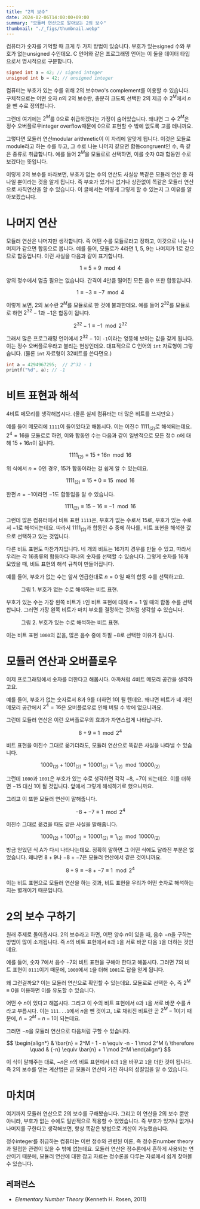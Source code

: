 ```yaml
---
title: "2의 보수"
date: 2024-02-06T14:00:00+09:00
summary: "모듈러 연산으로 알아보는 2의 보수"
thumbnail: "./_figs/thumbnail.webp"
---
```






컴퓨터가 숫자를 기억할 때 크게 두 가지 방법이 있습니다.
부호가 있는<L>signed</L> 수와 부호가 없는<L>unsigned</L> 수인데요.
C 언어와 같은 프로그래밍 언어는 이 둘을 데이터 타입으로서 명시적으로 구분합니다.

```c
signed int a = 42; // signed integer
unsigned int b = 42; // unsigned integer
```

컴퓨터는 부호가 있는 수를 위해 2의 보수<L>two's complement</L>를 이용할 수 있습니다.
구체적으로는 어떤 숫자 $n$의 2의 보수란, 충분히 크도록 선택한 2의 제곱 수 $2^M$에서 $n$을 뺀 수로 정의합니다.

그런데 여기에는 $2^M$를 $0$으로 취급하겠다는 가정이 숨어있습니다.
왜냐면 그 수 $2^M$은 정수 오버플로우<L>integer overflow</L>때문에 $0$으로 표현할 수 밖에 없도록 고를 테니까요.

그렇다면 모듈러 연산<L>modular arithmetic</L>이 이 자리에 알맞게 됩니다.
이것은 모듈로<L>module</L>라고 하는 수를 두고, 그 수로 나눈 나머지 같으면 합동<L>congruent</L>인 수, 즉 같은 종류로 취급합니다.
예를 들어 $2^M$을 모듈로로 선택하면, 이를 숫자 $0$과 합동인 수로 보겠다는 뜻입니다.

이렇게 2의 보수를 바라보면, 부호가 없는 수의 연산도 사실상 똑같은 모듈러 연산 중 하나일 뿐이라는 것을 알게 됩니다.
즉 부호가 있거나 없거나 상관없이 똑같은 모듈러 연산으로 사칙연산을 할 수 있습니다.
이 글에서는 어떻게 그렇게 할 수 있는지 그 이유를 알아보겠습니다.



# 나머지 연산

모듈러 연산은 나머지만 생각합니다.
즉 어떤 수를 모듈로라고 정하고, 이것으로 나눈 나머지가 같으면 합동으로 봅니다.
예를 들어, 모듈로가 4라면 1, 5, 9는 나머지가 1로 같으므로 합동입니다.
이런 사실을 다음과 같이 표기합니다.

$$
1 \equiv 5 \equiv 9 \mod 4
$$

양의 정수에서 멈출 필요는 없습니다.
간격이 4만큼 떨어진 모든 음수 또한 합동입니다.

$$
1 \equiv -3 \equiv -7 \mod 4
$$

이렇게 보면, 2의 보수란 $2^M$를 모듈로로 한 것에 불과한데요.
예를 들어 $2^{32}$를 모듈로로 하면 $2^{32}-1$과 $-1$은 합동이 됩니다.

$$
2^{32}-1 \equiv -1 \mod 2^{32}
$$

그래서 많은 프로그래밍 언어에서 $2^{32}-1$이 `-1`이라는 엉뚱해 보이는 값을 갖게 됩니다.
이는 정수 오버플로우라고 불리는 현상인데요.
대표적으로 C 언어의 `int` 자료형이 그렇습니다.
(물론 `int` 자료형이 32비트를 쓴다면요.)

```c
int a = 4294967295;  // 2^32 - 1
printf("%d", a); // -1
```



# 비트 표현과 해석

4비트 메모리를 생각해봅시다.
(물론 실제 컴퓨터는 더 많은 비트를 쓰지만요.)

예를 들어 메모리에 `1111`이 들어있다고 해봅시다.
이는 이진수 $1111_{(2)}$로 해석되는데요.
$2^4=16$을 모듈로로 하면, 이와 합동인 수는 다음과 같이 일반적으로 모든 정수 $n$에 대해 $15+16n$이 됩니다.

$$
1111_{(2)} \equiv 15 + 16n \mod 16
$$

위 식에서 $n=0$인 경우, $15$가 합동이라는 걸 쉽게 알 수 있는데요.

$$
1111_{(2)} \equiv 15 + 0 \equiv 15 \mod 16
$$

한편 $n=-1$이라면 $-1$도 합동임을 알 수 있습니다.

$$
1111_{(2)} \equiv 15 - 16 \equiv -1 \mod 16
$$

그런데 많은 컴퓨터에서 비트 표현 `1111`은, 부호가 없는 수로서 $15$로, 부호가 있는 수로서 $-1$로 해석되는데요.
따라서 $1111_{(2)}$과 합동인 수 중에 하나를, 비트 표현을 해석한 값으로 선택하고 있는 것입니다.

다른 비트 표현도 마찬가지입니다.
네 개의 비트는 16가지 경우를 만들 수 있고, 따라서 우리는 각 16종류의 합동마다 하나의 숫자를 선택할 수 있습니다.
그렇게 숫자를 16개 모았을 때, 비트 표현의 해석 규칙이 만들어집니다.

예를 들어, 부호가 없는 수는 앞서 언급한대로 $n=0$ 일 때의 합동 수를 선택하고요.

<Figure src={fig1} alt="unsigned number">
  <FigureCaption slot="caption">그림 1. 부호가 없는 수로 해석하는 비트 표현.</FigureCaption>
</Figure>

부호가 있는 수는 가장 왼쪽 비트가 `1`인 비트 표현에 대해 $n=1$ 일 때의 합동 수를 선택합니다.
그러면 가장 왼쪽 비트가 마치 부호를 결정하는 것처럼 생각할 수 있습니다.

<Figure src={fig2} alt="signed number">
  <FigureCaption slot="caption">그림 2. 부호가 있는 수로 해석하는 비트 표현.</FigureCaption>
</Figure>

이는 비트 표현 `1000`의 값을, 많은 음수 중에 하필 $-8$로 선택한 이유가 됩니다.



# 모듈러 연산과 오버플로우

이제 프로그래밍에서 숫자를 더한다고 해봅시다.
아까처럼 4비트 메모리 공간을 생각하고요.

예를 들어, 부호가 없는 숫자로서 $8$과 $9$를 더하면 $1$이 될 텐데요.
왜냐면 비트가 네 개인 메모리 공간에서 $2^4=16$은 오버플로우로 인해 버릴 수 밖에 없으니까요.

그런데 모듈러 연산은 이런 오버플로우의 효과가 자연스럽게 나타납니다.

$$
8 + 9 \equiv 1 \mod 2^4
$$

비트 표현을 이진수 그대로 옮기더라도, 모듈러 연산으로 똑같은 사실을 나타낼 수 있습니다.

$$
1000_{(2)} + 1001_{(2)} = 10001_{(2)} \equiv 1_{(2)} \mod 10000_{(2)} \tag{A}
$$

그런데 `1000`과 `1001`은 부호가 있는 수로 생각하면 각각 $-8$, $-7$이 되는데요.
이를 더하면 $-15$ 대신 $1$이 될 것입니다.
앞에서 그렇게 해석하기로 했으니까요.

그리고 이 또한 모듈러 연산이 말해줍니다.

$$
-8 + -7 \equiv 1 \mod 2^4
$$

이진수 그대로 옮겼을 때도 같은 사실을 말해줍니다.

$$
1000_{(2)} + 1001_{(2)} = 10001_{(2)} \equiv 1_{(2)} \mod 10000_{(2)} \tag{A}
$$

방금 얻었던 식 $\textrm{A}$가 다시 나타나는데요.
정확히 말하면 그 어떤 식에도 달라진 부분은 없었습니다.
왜냐면 $8 + 9$나 $-8 + -7$은 모듈러 연산에서 같은 것이니까요.

$$
8 + 9 \equiv -8 + -7 \equiv 1 \mod 2^4
$$

이는 비트 표현으로 모듈러 연산을 하는 것과, 비트 표현을 우리가 어떤 숫자로 해석하는지는 별개이기 때문입니다.



# 2의 보수 구하기

원래 주제로 돌아옵시다.
2의 보수라고 하면, 어떤 양수 $n$이 있을 때, 음수 $-n$을 구하는 방법이 많이 소개됩니다.
즉 $n$의 비트 표현에서 `0`과 `1`을 서로 바꾼 다음 `1`을 더하는 것인데요.

예를 들어, 숫자 $7$에서 음수 $-7$의 비트 표현을 구해야 한다고 해봅시다.
그러면 $7$의 비트 표현이 `0111`이기 때문에, `1000`에서 `1`을 더해 `1001`로 답을 얻게 됩니다.

왜 그런걸까요?
이는 모듈러 연산으로 확인할 수 있는데요.
모듈로로 선택한 수, 즉 $2^M \equiv 0$을 이용하면 이를 유도할 수 있습니다.

어떤 수 $n$이 있다고 해봅시다.
그리고 이 수의 비트 표현에서 `0`과 `1`을 서로 바꾼 수를 $\bar{n}$라고 부릅시다.
이는 `111...1`에서 $n$을 뺀 것이고, `1`로 채워진 비트란 곧 $2^M-1$이기 때문에, $\bar{n} = 2^M - n - 1$이 되는데요.

그러면 $-n$을 모듈러 연산으로 다음처럼 구할 수 있습니다.

$$
\begin{align*}
  & \bar{n} = 2^M - 1 - n \equiv -n - 1 \mod 2^M \\
  \therefore \quad & {-n} \equiv \bar{n} + 1 \mod 2^M
\end{align*}
$$

이 식이 말해주는 대로, $-n$은 $n$의 비트 표현에서 `0`과 `1`을 바꾸고 `1`을 더한 것이 됩니다.
즉 2의 보수를 얻는 계산법은 곧 모듈러 연산이 가진 하나의 성질임을 알 수 있습니다.



# 마치며

여기까지 모듈러 연산으로 2의 보수를 구해봤습니다.
그리고 이 연산을 2의 보수 뿐만 아니라, 부호가 없는 수에도 일반적으로 적용할 수 있었습니다.
즉 부호가 있거나 없거나 나머지를 구한다고 생각해보면, 항상 똑같은 방법으로 계산이 가능했습니다.

정수<L>integer</L>를 취급하는 컴퓨터는 이런 정수와 관련된 이론, 즉 정수론<L>number theory</L>과 밀접한 관련이 있을 수 밖에 없는데요.
모듈러 연산은 정수론에서 흔하게 사용되는 연산이기 때문에, 모듈러 연산에 대한 참고 자료는 정수론을 다루는 자료에서 쉽게 찾아볼 수 있습니다.

## 레퍼런스

- _Elementary Number Theory_ (Kenneth H. Rosen, 2011)
